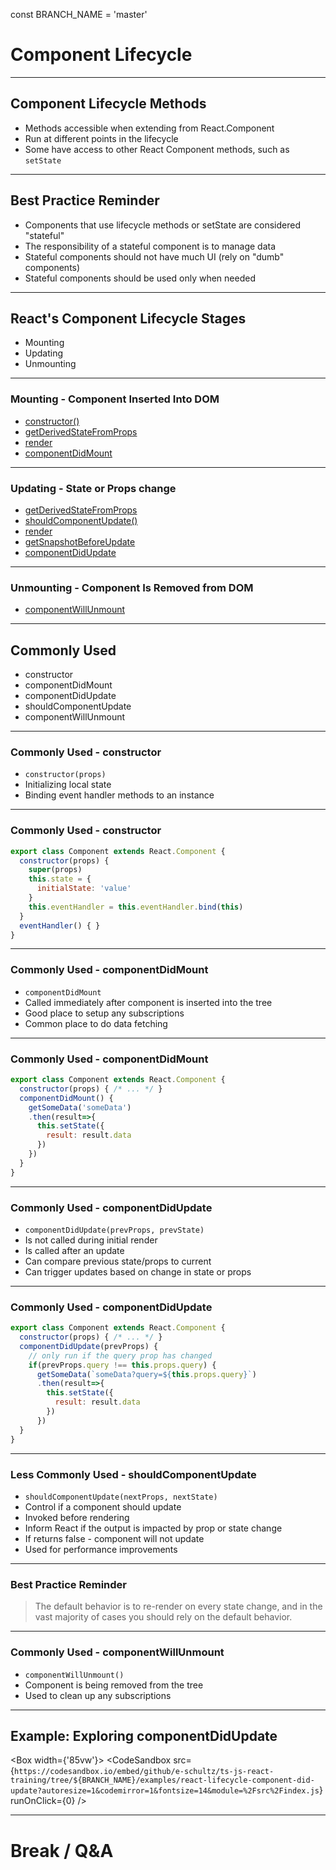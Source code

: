 
const BRANCH_NAME = 'master'

# Component Lifecycle

---

## Component Lifecycle Methods

- Methods accessible when extending from React.Component
- Run at different points in the lifecycle
- Some have access to other React Component methods, such as `setState`

---

## Best Practice Reminder
- Components that use lifecycle methods or setState are considered "stateful"
- The responsibility of a stateful component is to manage data
- Stateful components should not have much UI (rely on "dumb" components)
- Stateful components should be used only when needed

---

## React's Component Lifecycle Stages

- Mounting
- Updating
- Unmounting

---

### Mounting - Component Inserted Into DOM

- [constructor()](https://reactjs.org/docs/react-component.html#constructor)
- [getDerivedStateFromProps](https://reactjs.org/docs/react-component.html#static-getderivedstatefromprops)
- [render](https://reactjs.org/docs/react-component.html#render)
- [componentDidMount](https://reactjs.org/docs/react-component.html#componentdidmount)

---

### Updating - State or Props change

- [getDerivedStateFromProps](https://reactjs.org/docs/react-component.html#static-getderivedstatefromprops)
- [shouldComponentUpdate()](https://reactjs.org/docs/react-component.html#shouldcomponentupdate)
- [render](https://reactjs.org/docs/react-component.html#render)
- [getSnapshotBeforeUpdate](https://reactjs.org/docs/react-component.html#getsnapshotbeforeupdate)
- [componentDidUpdate](https://reactjs.org/docs/react-component.html#componentdidupdate)

---

### Unmounting - Component Is Removed from DOM

- [componentWillUnmount](https://reactjs.org/docs/react-component.html#componentwillunmount)

---

## Commonly Used

- constructor
- componentDidMount
- componentDidUpdate
- shouldComponentUpdate
- componentWillUnmount

---

### Commonly Used - constructor

- `constructor(props)`
- Initializing local state
- Binding event handler methods to an instance

---

### Commonly Used - constructor

```jsx
export class Component extends React.Component {
  constructor(props) {
    super(props)
    this.state = {
      initialState: 'value'
    }
    this.eventHandler = this.eventHandler.bind(this)
  }
  eventHandler() { }
}
```
---

### Commonly Used - componentDidMount

- `componentDidMount`
- Called immediately after component is inserted into the tree
- Good place to setup any subscriptions
- Common place to do data fetching

---

### Commonly Used - componentDidMount

```jsx
export class Component extends React.Component {
  constructor(props) { /* ... */ }
  componentDidMount() {
    getSomeData('someData')
    .then(result=>{
      this.setState({
        result: result.data
      })
    })
  }
}
```
---

### Commonly Used - componentDidUpdate

- `componentDidUpdate(prevProps, prevState)`
- Is not called during initial render
- Is called after an update
- Can compare previous state/props to current
- Can trigger updates based on change in state or props


---

### Commonly Used - componentDidUpdate

```jsx
export class Component extends React.Component {
  constructor(props) { /* ... */ }
  componentDidUpdate(prevProps) {
    // only run if the query prop has changed
    if(prevProps.query !== this.props.query) {
      getSomeData(`someData?query=${this.props.query}`)
      .then(result=>{
        this.setState({
          result: result.data
        })
      })
  }
}

```

---

### Less Commonly Used - shouldComponentUpdate

- `shouldComponentUpdate(nextProps, nextState)`
- Control if a component should update
- Invoked before rendering
- Inform React if the output is impacted by prop or state change
- If returns false - component will not update
- Used for performance improvements

---

### Best Practice Reminder

> The default behavior is to re-render on every state change, and in the vast majority of cases you should rely on the default behavior.

---

### Commonly Used - componentWillUnmount

- `componentWillUnmount()`
- Component is being removed from the tree
- Used to clean up any subscriptions

---

## Example: Exploring componentDidUpdate 

<Box width={'85vw'}>
  <CodeSandbox src={`https://codesandbox.io/embed/github/e-schultz/ts-js-react-training/tree/${BRANCH_NAME}/examples/react-lifecycle-component-did-update?autoresize=1&codemirror=1&fontsize=14&module=%2Fsrc%2Findex.js`} runOnClick={0} />
</Box>

---

# Break / Q&A
